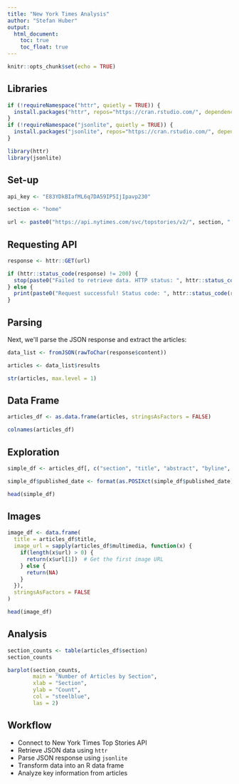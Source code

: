 ---
title: "New York Times Analysis"
author: "Stefan Huber"
output: 
  html_document:
    toc: true
    toc_float: true
---

```{r setup, include=FALSE}
knitr::opts_chunk$set(echo = TRUE)
```

## Libraries

```{r packages, message=FALSE, warning=FALSE}
if (!requireNamespace("httr", quietly = TRUE)) {
  install.packages("httr", repos="https://cran.rstudio.com/", dependencies = FALSE)
}
if (!requireNamespace("jsonlite", quietly = TRUE)) {
  install.packages("jsonlite", repos="https://cran.rstudio.com/", dependencies = FALSE)
}

library(httr)
library(jsonlite)
```

## Set-up

```{r api_setup}
api_key <- "E83YDkBIafML6q7DA59IP5IjIpavp230"

section <- "home"

url <- paste0("https://api.nytimes.com/svc/topstories/v2/", section, ".json?api-key=", api_key)
```

## Requesting API

```{r api_request}
response <- httr::GET(url)

if (httr::status_code(response) != 200) {
  stop(paste0("Failed to retrieve data. HTTP status: ", httr::status_code(response)))
} else {
  print(paste0("Request successful! Status code: ", httr::status_code(response)))
}
```

## Parsing

Next, we\'ll parse the JSON response and extract the articles:

```{r parse_json}
data_list <- fromJSON(rawToChar(response$content))

articles <- data_list$results

str(articles, max.level = 1)
```

## Data Frame

```{r create_dataframe}
articles_df <- as.data.frame(articles, stringsAsFactors = FALSE)

colnames(articles_df)
```

## Exploration

```{r simplified_df}
simple_df <- articles_df[, c("section", "title", "abstract", "byline", "published_date", "url")]

simple_df$published_date <- format(as.POSIXct(simple_df$published_date), "%B %d, %Y")

head(simple_df)
```

## Images

```{r extract_images}
image_df <- data.frame(
  title = articles_df$title,
  image_url = sapply(articles_df$multimedia, function(x) {
    if(length(x$url) > 0) {
      return(x$url[1])  # Get the first image URL
    } else {
      return(NA)
    }
  }),
  stringsAsFactors = FALSE
)

head(image_df)
```

## Analysis

```{r analyze_sections}
section_counts <- table(articles_df$section)
section_counts

barplot(section_counts, 
        main = "Number of Articles by Section",
        xlab = "Section",
        ylab = "Count",
        col = "steelblue",
        las = 2)
```

## Workflow

- Connect to New York Times Top Stories API
- Retrieve JSON data using `httr`
- Parse JSON response using `jsonlite`
- Transform data into an R data frame
- Analyze key information from articles
